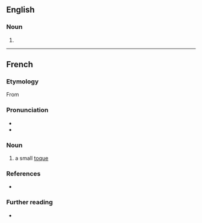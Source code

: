 ==English==

===Noun===
{{en-noun}}

# {{alternative form of|en|toque||type of hat}}

----

==French==

===Etymology===
From {{af|fr|toque|-et}}

===Pronunciation===
* {{fr-IPA}}
* {{audio|fr|LL-Q150 (fra)-WikiLucas00-toquet.wav|Audio}}

===Noun===
{{fr-noun|m}}

# a small [[toque]]

===References===
* {{R:NPLarousse}}

===Further reading===
* {{R:TLFi}}